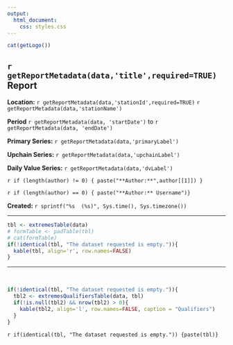 ```yaml
---
output:
  html_document:
    css: styles.css
---
```

```r
cat(getLogo())
```

## `r getReportMetadata(data,'title',required=TRUE)` Report

**Location:**  `r getReportMetadata(data,'stationId',required=TRUE)` `r getReportMetadata(data,'stationName')`
   
**Period** `r getReportMetadata(data, 'startDate')` to `r getReportMetadata(data, 'endDate')`

**Primary Series:** `r getReportMetadata(data,'primaryLabel')`

**Upchain Series:** `r getReportMetadata(data,'upchainLabel')`

**Daily Value Series:** `r getReportMetadata(data,'dvLabel')`

`r if (length(author) != 0) { paste("**Author:**",author[[1]]) }`

`r if (length(author) == 0) { paste("**Author:** Username")}`

**Created:**  `r sprintf("%s  (%s)", Sys.time(), Sys.timezone())`

***
   
```r
tbl <- extremesTable(data)
# formTable <- padTable(tbl)
# cat(formTable)
if(!identical(tbl, "The dataset requested is empty.")){
  kable(tbl, align='r', row.names=FALSE)
}
```

***

&nbsp;

```r
if(!identical(tbl, "The dataset requested is empty.")){
  tbl2 <- extremesQualifiersTable(data, tbl)
  if(!is.null(tbl2) && nrow(tbl2) > 0){
    kable(tbl2, align='l', row.names=FALSE, caption = "Qualifiers")
  }
}
```
`r if(identical(tbl, "The dataset requested is empty.")) {paste(tbl)}`